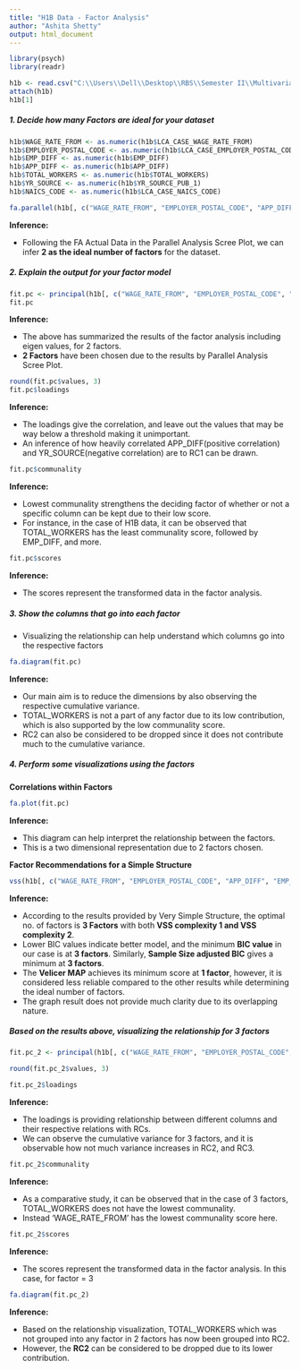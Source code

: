 ---
title: "H1B Data - Factor Analysis"
author: "Ashita Shetty"
output: html_document
---

```{r}
library(psych)
library(readr)

h1b <- read.csv("C:\\Users\\Dell\\Desktop\\RBS\\Semester II\\Multivariate Analysis\\Assignment\\data\\H1_B-2014.csv", row.names = 1)
attach(h1b)
h1b[1]
```


##### **1. Decide how many Factors are ideal for your dataset**

```{r}
h1b$WAGE_RATE_FROM <- as.numeric(h1b$LCA_CASE_WAGE_RATE_FROM)
h1b$EMPLOYER_POSTAL_CODE <- as.numeric(h1b$LCA_CASE_EMPLOYER_POSTAL_CODE)
h1b$EMP_DIFF <- as.numeric(h1b$EMP_DIFF)
h1b$APP_DIFF <- as.numeric(h1b$APP_DIFF)
h1b$TOTAL_WORKERS <- as.numeric(h1b$TOTAL_WORKERS)
h1b$YR_SOURCE <- as.numeric(h1b$YR_SOURCE_PUB_1)
h1b$NAICS_CODE <- as.numeric(h1b$LCA_CASE_NAICS_CODE)
```


```{r}
fa.parallel(h1b[, c("WAGE_RATE_FROM", "EMPLOYER_POSTAL_CODE", "APP_DIFF", "EMP_DIFF", "TOTAL_WORKERS", "YR_SOURCE", "NAICS_CODE")]) 
```

**Inference:**

* Following the FA Actual Data in the Parallel Analysis Scree Plot, we can infer **2 as the ideal number of factors** for the dataset.


##### **2. Explain the output for your factor model**

```{r}
fit.pc <- principal(h1b[, c("WAGE_RATE_FROM", "EMPLOYER_POSTAL_CODE", "APP_DIFF", "EMP_DIFF", "TOTAL_WORKERS", "YR_SOURCE", "NAICS_CODE")], nfactors=2, rotate="varimax")
fit.pc
```

**Inference:**

* The above has summarized the results of the factor analysis including eigen values, for 2 factors.
* **2 Factors** have been chosen due to the results by Parallel Analysis Scree Plot.

```{r}
round(fit.pc$values, 3)
fit.pc$loadings
```

**Inference:**

* The loadings give the correlation, and leave out the values that may be way below a threshold making it unimportant.
* An inference of how heavily correlated APP_DIFF(positive correlation) and YR_SOURCE(negative correlation) are to RC1 can be drawn.

```{r}
fit.pc$communality
```

**Inference:**

* Lowest communality strengthens the deciding factor of whether or not a specific column can be kept due to their low score.
* For instance, in the case of H1B data, it can be observed that TOTAL_WORKERS has the least communality score, followed by EMP_DIFF, and more.

```{r}
fit.pc$scores
```

**Inference:**

* The scores represent the transformed data in the factor analysis.


##### **3. Show the columns that go into each factor**

* Visualizing the relationship can help understand which columns go into the respective factors

```{r}
fa.diagram(fit.pc)
```

**Inference:**

* Our main aim is to reduce the dimensions by also observing the respective cumulative variance.
* TOTAL_WORKERS is not a part of any factor due to its low contribution, which is also supported by the low communality score. 
* RC2 can also be considered to be dropped since it does not contribute much to the cumulative variance.


##### **4. Perform some visualizations using the factors**

**Correlations within Factors**

```{r}
fa.plot(fit.pc)
```

**Inference:**

* This diagram can help interpret the relationship between the factors.
* This is a two dimensional representation due to 2 factors chosen.

**Factor Recommendations for a Simple Structure**

```{r}
vss(h1b[, c("WAGE_RATE_FROM", "EMPLOYER_POSTAL_CODE", "APP_DIFF", "EMP_DIFF", "TOTAL_WORKERS", "YR_SOURCE", "NAICS_CODE")])
```

**Inference:**

* According to the results provided by Very Simple Structure, the optimal no. of factors is **3 Factors** with both **VSS complexity 1 and VSS complexity 2**.
* Lower BIC values indicate better model, and the minimum **BIC value** in our case is at **3 factors**. Similarly, **Sample Size adjusted BIC** gives a minimum at **3 factors**. 
* The **Velicer MAP** achieves its minimum score at **1 factor**, however, it is considered less reliable compared to the other results while determining the ideal number of factors.
* The graph result does not provide much clarity due to its overlapping nature.


##### **Based on the results above, visualizing the relationship for 3 factors**

```{r}
fit.pc_2 <- principal(h1b[, c("WAGE_RATE_FROM", "EMPLOYER_POSTAL_CODE", "APP_DIFF", "EMP_DIFF", "TOTAL_WORKERS", "YR_SOURCE", "NAICS_CODE")], nfactors=3, rotate="varimax")

round(fit.pc_2$values, 3)

```

```{r}
fit.pc_2$loadings
```

**Inference:**

* The loadings is providing relationship between different columns and their respective relations with RCs.
* We can observe the cumulative variance for 3 factors, and it is observable how not much variance increases in RC2, and RC3.

```{r}
fit.pc_2$communality
```

**Inference:**

* As a comparative study, it can be observed that in the case of 3 factors, TOTAL_WORKERS does not have the lowest communality. 
* Instead 'WAGE_RATE_FROM' has the lowest communality score here.

```{r}
fit.pc_2$scores
```

**Inference:**

* The scores represent the transformed data in the factor analysis. In this case, for factor = 3

```{r}
fa.diagram(fit.pc_2)
```

**Inference:**

* Based on the relationship visualization, TOTAL_WORKERS which was not grouped into any factor in 2 factors has now been grouped into RC2. 
* However, the **RC2** can be considered to be dropped due to its lower contribution.
